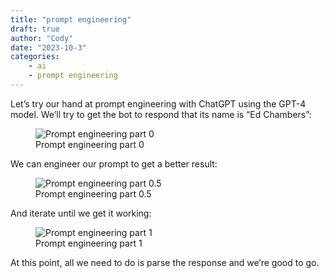 ```yaml
---
title: "prompt engineering"
draft: true
author: "Cody"
date: "2023-10-3"
categories: 
    - ai
    - prompt engineering
---
```


Let's try our hand at prompt engineering with ChatGPT using the GPT-4 model. We'll try to get the bot to respond that its name is "Ed Chambers":

![Prompt engineering part 0](images/prompt-engineering-pt-0.png)

We can engineer our prompt to get a better result:

![Prompt engineering part 0.5](images/prompt-engineering-pt-.5.png)

And iterate until we get it working:

![Prompt engineering part 1](images/prompt-engineering-pt-1.png)

At this point, all we need to do is parse the response and we're good to go.
